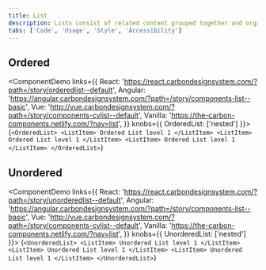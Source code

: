 ```yaml
---
title: List
description: Lists consist of related content grouped together and organized vertically.
tabs: ['Code', 'Usage', 'Style', 'Accessibility']
---
```


## Ordered

<ComponentDemo
  links={{
    React:
      'https://react.carbondesignsystem.com/?path=/story/orderedlist--default',
    Angular:
      'https://angular.carbondesignsystem.com/?path=/story/components-list--basic',
    Vue:
      'http://vue.carbondesignsystem.com/?path=/story/components-cvlist--default',
    Vanilla: 'https://the-carbon-components.netlify.com/?nav=list',
  }}
  knobs={{ OrderedList: ['nested'] }}>
  {`
  <OrderedList>
    <ListItem>
      Ordered List level 1
    </ListItem>
    <ListItem>
      Ordered List level 1
    </ListItem>
    <ListItem>
      Ordered List level 1
    </ListItem>
  </OrderedList>
  `}
</ComponentDemo>

## Unordered

<ComponentDemo
  links={{
    React:
      'https://react.carbondesignsystem.com/?path=/story/unorderedlist--default',
    Angular:
      'https://angular.carbondesignsystem.com/?path=/story/components-list--basic',
    Vue:
      'http://vue.carbondesignsystem.com/?path=/story/components-cvlist--default',
    Vanilla: 'https://the-carbon-components.netlify.com/?nav=list',
  }}
  knobs={{ UnorderedList: ['nested'] }}>
  {`
    <UnorderedList>
      <ListItem>
        Unordered List level 1
      </ListItem>
      <ListItem>
        Unordered List level 1
      </ListItem>
      <ListItem>
        Unordered List level 1
      </ListItem>
    </UnorderedList>
    `}
</ComponentDemo>
